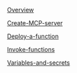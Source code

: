 [Overview](Functions/Overview)

[Create-MCP-server](Functions/Create-MCP-server)

[Deploy-a-function](Functions/Deploy-a-function)

[Invoke-functions](Functions/Invoke-functions)

[Variables-and-secrets](Functions/Variables-and-secrets)